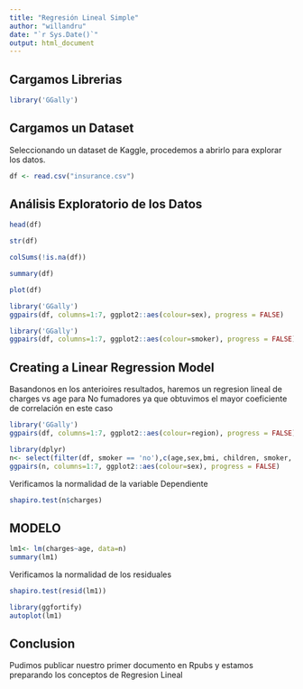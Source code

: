 ```yaml
---
title: "Regresión Lineal Simple"
author: "willandru"
date: "`r Sys.Date()`"
output: html_document
---
```


## Cargamos Librerias

```r
library('GGally')
```


## Cargamos un Dataset

Seleccionando un dataset de Kaggle, procedemos a abrirlo para explorar los datos.

```r
df <- read.csv("insurance.csv")
```

## Análisis Exploratorio de los Datos

```r
head(df)
```
```r
str(df)
```
```r
colSums(!is.na(df))
```

```r
summary(df)
```
```r
plot(df)
```


```r
library('GGally')
ggpairs(df, columns=1:7, ggplot2::aes(colour=sex), progress = FALSE)
```

```r
library('GGally')
ggpairs(df, columns=1:7, ggplot2::aes(colour=smoker), progress = FALSE)
```



## Creating a Linear Regression Model

Basandonos en los anterioires resultados, haremos un regresion lineal  de charges vs age para No fumadores ya que obtuvimos el mayor coeficiente de correlación en este caso

```r
library('GGally')
ggpairs(df, columns=1:7, ggplot2::aes(colour=region), progress = FALSE) 
```

```r
library(dplyr)
n<- select(filter(df, smoker == 'no'),c(age,sex,bmi, children, smoker, region, charges))
ggpairs(n, columns=1:7, ggplot2::aes(colour=sex), progress = FALSE) 

```
Verificamos la normalidad de la variable Dependiente
```r
shapiro.test(n$charges)

```

## MODELO

```r
lm1<- lm(charges~age, data=n)
summary(lm1)
```
Verificamos la normalidad de los residuales
```r
shapiro.test(resid(lm1))

```



```r
library(ggfortify)
autoplot(lm1)
```

## Conclusion

Pudimos publicar nuestro primer documento en Rpubs y estamos preparando los conceptos de Regresion Lineal






